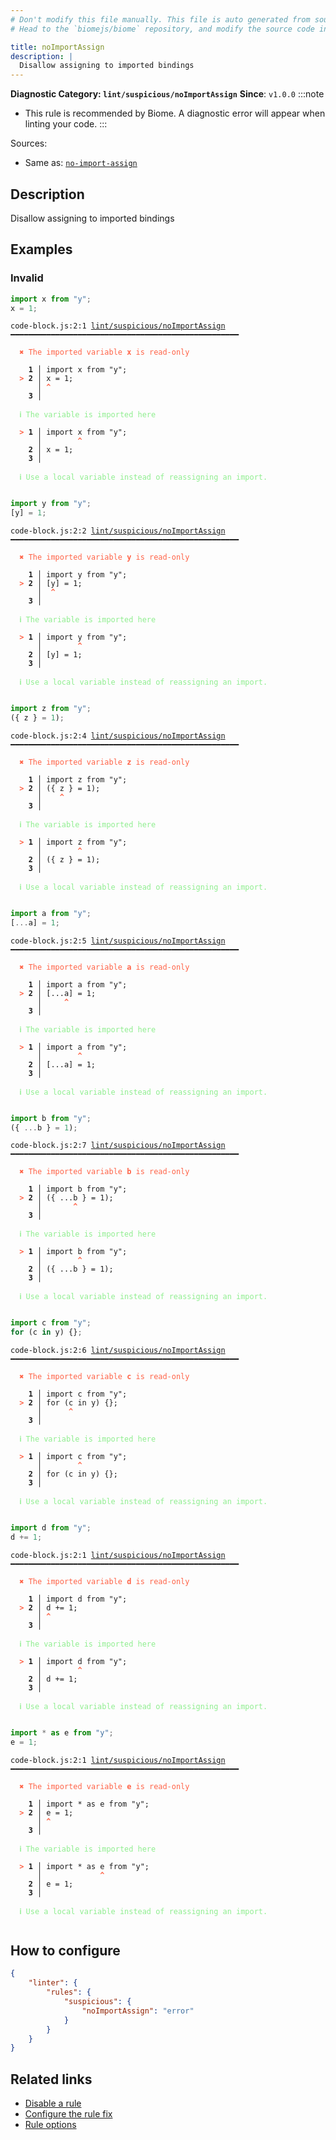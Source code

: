 ```yaml
---
# Don't modify this file manually. This file is auto generated from source, and you will lose your changes next time the website is built.
# Head to the `biomejs/biome` repository, and modify the source code in there.

title: noImportAssign
description: |
  Disallow assigning to imported bindings
---
```


**Diagnostic Category: `lint/suspicious/noImportAssign`**
<Tabs>
<TabItem label="JavaScript (and super languages)" icon="seti:javascript">
**Since**: `v1.0.0`
:::note
- This rule is recommended by Biome. A diagnostic error will appear when linting your code.
:::

Sources: 
- Same as: <a href="https://eslint.org/docs/latest/rules/no-import-assign" target="_blank"><code>no-import-assign</code></a>

## Description
Disallow assigning to imported bindings

## Examples

### Invalid

```js
import x from "y";
x = 1;
```

<pre class="language-text"><code class="language-text">code-block.js:2:1 <a href="https://biomejs.dev/linter/rules/no-import-assign">lint/suspicious/noImportAssign</a> ━━━━━━━━━━━━━━━━━━━━━━━━━━━━━━━━━━━━━━━━━━━━━━━━━━━<br /><br />  <strong><span style="color: Tomato;">✖</span></strong> <span style="color: Tomato;">The imported variable </span><span style="color: Tomato;"><strong>x</strong></span><span style="color: Tomato;"> is read-only</span><br />  <br />    <strong>1 │ </strong>import x from &quot;y&quot;;<br />  <strong><span style="color: Tomato;">&gt;</span></strong> <strong>2 │ </strong>x = 1;<br />   <strong>   │ </strong><strong><span style="color: Tomato;">^</span></strong><br />    <strong>3 │ </strong><br />  <br />  <strong><span style="color: lightgreen;">ℹ</span></strong> <span style="color: lightgreen;">The variable is imported here</span><br />  <br />  <strong><span style="color: Tomato;">&gt;</span></strong> <strong>1 │ </strong>import x from &quot;y&quot;;<br />   <strong>   │ </strong>       <strong><span style="color: Tomato;">^</span></strong><br />    <strong>2 │ </strong>x = 1;<br />    <strong>3 │ </strong><br />  <br />  <strong><span style="color: lightgreen;">ℹ</span></strong> <span style="color: lightgreen;">Use a local variable instead of reassigning an import.</span><br />  <br /></code></pre>

```js
import y from "y";
[y] = 1;
```

<pre class="language-text"><code class="language-text">code-block.js:2:2 <a href="https://biomejs.dev/linter/rules/no-import-assign">lint/suspicious/noImportAssign</a> ━━━━━━━━━━━━━━━━━━━━━━━━━━━━━━━━━━━━━━━━━━━━━━━━━━━<br /><br />  <strong><span style="color: Tomato;">✖</span></strong> <span style="color: Tomato;">The imported variable </span><span style="color: Tomato;"><strong>y</strong></span><span style="color: Tomato;"> is read-only</span><br />  <br />    <strong>1 │ </strong>import y from &quot;y&quot;;<br />  <strong><span style="color: Tomato;">&gt;</span></strong> <strong>2 │ </strong>[y] = 1;<br />   <strong>   │ </strong> <strong><span style="color: Tomato;">^</span></strong><br />    <strong>3 │ </strong><br />  <br />  <strong><span style="color: lightgreen;">ℹ</span></strong> <span style="color: lightgreen;">The variable is imported here</span><br />  <br />  <strong><span style="color: Tomato;">&gt;</span></strong> <strong>1 │ </strong>import y from &quot;y&quot;;<br />   <strong>   │ </strong>       <strong><span style="color: Tomato;">^</span></strong><br />    <strong>2 │ </strong>[y] = 1;<br />    <strong>3 │ </strong><br />  <br />  <strong><span style="color: lightgreen;">ℹ</span></strong> <span style="color: lightgreen;">Use a local variable instead of reassigning an import.</span><br />  <br /></code></pre>

```js
import z from "y";
({ z } = 1);
```

<pre class="language-text"><code class="language-text">code-block.js:2:4 <a href="https://biomejs.dev/linter/rules/no-import-assign">lint/suspicious/noImportAssign</a> ━━━━━━━━━━━━━━━━━━━━━━━━━━━━━━━━━━━━━━━━━━━━━━━━━━━<br /><br />  <strong><span style="color: Tomato;">✖</span></strong> <span style="color: Tomato;">The imported variable </span><span style="color: Tomato;"><strong>z</strong></span><span style="color: Tomato;"> is read-only</span><br />  <br />    <strong>1 │ </strong>import z from &quot;y&quot;;<br />  <strong><span style="color: Tomato;">&gt;</span></strong> <strong>2 │ </strong>(&#123; z &#125; = 1);<br />   <strong>   │ </strong>   <strong><span style="color: Tomato;">^</span></strong><br />    <strong>3 │ </strong><br />  <br />  <strong><span style="color: lightgreen;">ℹ</span></strong> <span style="color: lightgreen;">The variable is imported here</span><br />  <br />  <strong><span style="color: Tomato;">&gt;</span></strong> <strong>1 │ </strong>import z from &quot;y&quot;;<br />   <strong>   │ </strong>       <strong><span style="color: Tomato;">^</span></strong><br />    <strong>2 │ </strong>(&#123; z &#125; = 1);<br />    <strong>3 │ </strong><br />  <br />  <strong><span style="color: lightgreen;">ℹ</span></strong> <span style="color: lightgreen;">Use a local variable instead of reassigning an import.</span><br />  <br /></code></pre>

```js
import a from "y";
[...a] = 1;
```

<pre class="language-text"><code class="language-text">code-block.js:2:5 <a href="https://biomejs.dev/linter/rules/no-import-assign">lint/suspicious/noImportAssign</a> ━━━━━━━━━━━━━━━━━━━━━━━━━━━━━━━━━━━━━━━━━━━━━━━━━━━<br /><br />  <strong><span style="color: Tomato;">✖</span></strong> <span style="color: Tomato;">The imported variable </span><span style="color: Tomato;"><strong>a</strong></span><span style="color: Tomato;"> is read-only</span><br />  <br />    <strong>1 │ </strong>import a from &quot;y&quot;;<br />  <strong><span style="color: Tomato;">&gt;</span></strong> <strong>2 │ </strong>[...a] = 1;<br />   <strong>   │ </strong>    <strong><span style="color: Tomato;">^</span></strong><br />    <strong>3 │ </strong><br />  <br />  <strong><span style="color: lightgreen;">ℹ</span></strong> <span style="color: lightgreen;">The variable is imported here</span><br />  <br />  <strong><span style="color: Tomato;">&gt;</span></strong> <strong>1 │ </strong>import a from &quot;y&quot;;<br />   <strong>   │ </strong>       <strong><span style="color: Tomato;">^</span></strong><br />    <strong>2 │ </strong>[...a] = 1;<br />    <strong>3 │ </strong><br />  <br />  <strong><span style="color: lightgreen;">ℹ</span></strong> <span style="color: lightgreen;">Use a local variable instead of reassigning an import.</span><br />  <br /></code></pre>

```js
import b from "y";
({ ...b } = 1);
```

<pre class="language-text"><code class="language-text">code-block.js:2:7 <a href="https://biomejs.dev/linter/rules/no-import-assign">lint/suspicious/noImportAssign</a> ━━━━━━━━━━━━━━━━━━━━━━━━━━━━━━━━━━━━━━━━━━━━━━━━━━━<br /><br />  <strong><span style="color: Tomato;">✖</span></strong> <span style="color: Tomato;">The imported variable </span><span style="color: Tomato;"><strong>b</strong></span><span style="color: Tomato;"> is read-only</span><br />  <br />    <strong>1 │ </strong>import b from &quot;y&quot;;<br />  <strong><span style="color: Tomato;">&gt;</span></strong> <strong>2 │ </strong>(&#123; ...b &#125; = 1);<br />   <strong>   │ </strong>      <strong><span style="color: Tomato;">^</span></strong><br />    <strong>3 │ </strong><br />  <br />  <strong><span style="color: lightgreen;">ℹ</span></strong> <span style="color: lightgreen;">The variable is imported here</span><br />  <br />  <strong><span style="color: Tomato;">&gt;</span></strong> <strong>1 │ </strong>import b from &quot;y&quot;;<br />   <strong>   │ </strong>       <strong><span style="color: Tomato;">^</span></strong><br />    <strong>2 │ </strong>(&#123; ...b &#125; = 1);<br />    <strong>3 │ </strong><br />  <br />  <strong><span style="color: lightgreen;">ℹ</span></strong> <span style="color: lightgreen;">Use a local variable instead of reassigning an import.</span><br />  <br /></code></pre>

```js
import c from "y";
for (c in y) {};
```

<pre class="language-text"><code class="language-text">code-block.js:2:6 <a href="https://biomejs.dev/linter/rules/no-import-assign">lint/suspicious/noImportAssign</a> ━━━━━━━━━━━━━━━━━━━━━━━━━━━━━━━━━━━━━━━━━━━━━━━━━━━<br /><br />  <strong><span style="color: Tomato;">✖</span></strong> <span style="color: Tomato;">The imported variable </span><span style="color: Tomato;"><strong>c</strong></span><span style="color: Tomato;"> is read-only</span><br />  <br />    <strong>1 │ </strong>import c from &quot;y&quot;;<br />  <strong><span style="color: Tomato;">&gt;</span></strong> <strong>2 │ </strong>for (c in y) &#123;&#125;;<br />   <strong>   │ </strong>     <strong><span style="color: Tomato;">^</span></strong><br />    <strong>3 │ </strong><br />  <br />  <strong><span style="color: lightgreen;">ℹ</span></strong> <span style="color: lightgreen;">The variable is imported here</span><br />  <br />  <strong><span style="color: Tomato;">&gt;</span></strong> <strong>1 │ </strong>import c from &quot;y&quot;;<br />   <strong>   │ </strong>       <strong><span style="color: Tomato;">^</span></strong><br />    <strong>2 │ </strong>for (c in y) &#123;&#125;;<br />    <strong>3 │ </strong><br />  <br />  <strong><span style="color: lightgreen;">ℹ</span></strong> <span style="color: lightgreen;">Use a local variable instead of reassigning an import.</span><br />  <br /></code></pre>

```js
import d from "y";
d += 1;
```

<pre class="language-text"><code class="language-text">code-block.js:2:1 <a href="https://biomejs.dev/linter/rules/no-import-assign">lint/suspicious/noImportAssign</a> ━━━━━━━━━━━━━━━━━━━━━━━━━━━━━━━━━━━━━━━━━━━━━━━━━━━<br /><br />  <strong><span style="color: Tomato;">✖</span></strong> <span style="color: Tomato;">The imported variable </span><span style="color: Tomato;"><strong>d</strong></span><span style="color: Tomato;"> is read-only</span><br />  <br />    <strong>1 │ </strong>import d from &quot;y&quot;;<br />  <strong><span style="color: Tomato;">&gt;</span></strong> <strong>2 │ </strong>d += 1;<br />   <strong>   │ </strong><strong><span style="color: Tomato;">^</span></strong><br />    <strong>3 │ </strong><br />  <br />  <strong><span style="color: lightgreen;">ℹ</span></strong> <span style="color: lightgreen;">The variable is imported here</span><br />  <br />  <strong><span style="color: Tomato;">&gt;</span></strong> <strong>1 │ </strong>import d from &quot;y&quot;;<br />   <strong>   │ </strong>       <strong><span style="color: Tomato;">^</span></strong><br />    <strong>2 │ </strong>d += 1;<br />    <strong>3 │ </strong><br />  <br />  <strong><span style="color: lightgreen;">ℹ</span></strong> <span style="color: lightgreen;">Use a local variable instead of reassigning an import.</span><br />  <br /></code></pre>

```js
import * as e from "y";
e = 1;
```

<pre class="language-text"><code class="language-text">code-block.js:2:1 <a href="https://biomejs.dev/linter/rules/no-import-assign">lint/suspicious/noImportAssign</a> ━━━━━━━━━━━━━━━━━━━━━━━━━━━━━━━━━━━━━━━━━━━━━━━━━━━<br /><br />  <strong><span style="color: Tomato;">✖</span></strong> <span style="color: Tomato;">The imported variable </span><span style="color: Tomato;"><strong>e</strong></span><span style="color: Tomato;"> is read-only</span><br />  <br />    <strong>1 │ </strong>import &#42; as e from &quot;y&quot;;<br />  <strong><span style="color: Tomato;">&gt;</span></strong> <strong>2 │ </strong>e = 1;<br />   <strong>   │ </strong><strong><span style="color: Tomato;">^</span></strong><br />    <strong>3 │ </strong><br />  <br />  <strong><span style="color: lightgreen;">ℹ</span></strong> <span style="color: lightgreen;">The variable is imported here</span><br />  <br />  <strong><span style="color: Tomato;">&gt;</span></strong> <strong>1 │ </strong>import &#42; as e from &quot;y&quot;;<br />   <strong>   │ </strong>            <strong><span style="color: Tomato;">^</span></strong><br />    <strong>2 │ </strong>e = 1;<br />    <strong>3 │ </strong><br />  <br />  <strong><span style="color: lightgreen;">ℹ</span></strong> <span style="color: lightgreen;">Use a local variable instead of reassigning an import.</span><br />  <br /></code></pre>

## How to configure
```json title="biome.json"
{
	"linter": {
		"rules": {
			"suspicious": {
				"noImportAssign": "error"
			}
		}
	}
}

```
## Related links

- [Disable a rule](/linter/#disable-a-rule)
- [Configure the rule fix](/linter#configure-the-rule-fix)
- [Rule options](/linter/#rule-options)

</TabItem>
</Tabs>

